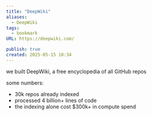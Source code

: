```yaml
---
title: "DeepWiki"
aliases:
  - DeepWiki
tags:
  - bookmark
URL: https://deepwiki.com/

publish: true
created: 2025-05-15 10:34
---
```




we built DeepWiki, a free encyclopedia of all GitHub repos

some numbers:
- 30k repos already indexed
- processed 4 billion+ lines of code
- the indexing alone cost $300k+ in compute spend